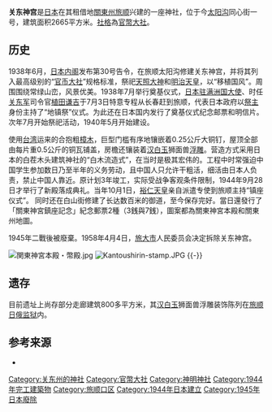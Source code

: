 {{日本神社
| name = 关东神宫
| img = File:Kanto Jingu.JPG
| img_capt = 关东神宫
| image_width = 260px
| nihongo = 関東神宮
| hiragana = かんとうじんぐう
| romaji =
| location = [[关东州|关东州]][[旅顺市|旅顺市]]
| god = [[天照大神|天照大神]]<br/>[[明治天皇|明治天皇]]
| type = [[官币大社|官币大社]]
| struct =  白木流造式
| open_year = 1944年（昭和19年）
| close_year = 1958年
| title =
| cere_date = 
|}}
'''关东神宫'''是[[日本|日本]]在其租借地[[關東州|關東州]][[旅顺|旅顺]]兴建的一座神社，位于今[[太阳沟|太阳沟]]同心街一号，建筑面积2665平方米。[[社格|社格]]為[[近代社格制度|官幣大社]]。

==历史==
1938年6月，[[日本内阁|日本内阁]]发布第30号告令，在旅顺太阳沟修建关东神宫，并将其列入最高级别的“[[官币大社|官币大社]]”规格标准，祭祀[[天照大神|天照大神]]和[[明治天皇|明治天皇]]，以“移植国风”。周围围绕常绿山峦，风景优美。1938年7月举行奠基仪式，[[日本驻华大使列表#附：_大日本帝国驻满洲国大使（1932年-1945年）|日本驻满洲国大使]]、时任[[关东军|关东军]]司令官[[植田谦吉|植田谦吉]]于7月3日特意专程从长春赶到旅顺，代表日本政府以[[祭主|祭主]]身份主持了“地镇祭”仪式。为此还在日本国内发行了奠基仪式纪念邮票和明信片。次年7月开始祭祀活动，1940年5月开始建设。

使用[[台湾|台湾]]运来的合抱粗[[樟木|樟木]]，巨型门槛有序地镶嵌着0.25公斤大铜钉，屋顶全部由每片重0.5公斤的铜瓦铺盖，房檐还镶装着[[汉白玉|汉白玉]]狮面兽[[浮雕|浮雕]]。营造方式采用日本的白茬木头建筑神社的“白木流造式”，在当时是极其宏伟的。工程中时常强迫中国学生参加数日乃至半年的义务劳动，且中国人只允许干粗活，细活由日本人负责，禁止中国人靠近。原计划3年竣工，实际受战争客观条件限制，1944年9月28日才举行了新殿落成典礼。当年10月1日，[[裕仁天皇|裕仁天皇]]亲自派遣专使到旅顺主持“镇座仪式”。 同时还在白山街修建了长达数百米的御道，至今保存完好。當日還發行了「關東神宮鎮座記念」紀念郵票2種（3銭與7銭），圖案都為關東神宮本殿和關東州地圖。

1945年二戰後被廢棄。1958年4月4日，[[旅大市|旅大市]]人民委员会决定拆除关东神宫。

[[File:関東神宮本殿・幣殿.jpg|thumb]]
[[File:Kantoushirin-stamp.JPG|thumb]]
{{-}}

==遗存==
目前遗址上尚存部分走廊建筑800多平方米，其[[汉白玉|汉白玉]]狮面兽浮雕装饰陈列在[[旅顺监狱旧址|旅顺日俄监狱]]内。

==参考来源==
{{Commonscat|Kanto Jingu}}
*{{cite news|title=旅顺关东神宫|url=http://www.dlxww.com/gb/daliandaily/2006-04/12/content_911969.htm|date=2006-04-12|accessdate=2010-05-09|newspaper=大连新闻网|language=zh-cn|deadurl=yes|archiveurl=https://web.archive.org/web/20090422001942/http://www.dlxww.com/gb/daliandaily/2006-04/12/content_911969.htm|archivedate=2009-04-22}}

{{近代社格制度}}

[[Category:关东州的神社|Category:关东州的神社]]
[[Category:官幣大社|Category:官幣大社]]
[[Category:神明神社|Category:神明神社]]
[[Category:1944年完工建築物|Category:1944年完工建築物]]
[[Category:旅顺口区|Category:旅顺口区]]
[[Category:1944年日本建立|Category:1944年日本建立]]
[[Category:1945年日本廢除|Category:1945年日本廢除]]